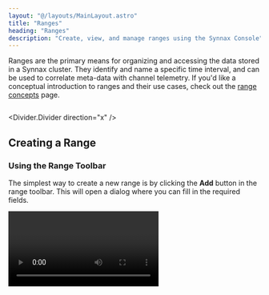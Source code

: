 ```yaml
---
layout: "@/layouts/MainLayout.astro"
title: "Ranges"
heading: "Ranges"
description: "Create, view, and manage ranges using the Synnax Console"
---
```


Ranges are the primary means for organizing and accessing the data stored in a Synnax
cluster. They identify and name a specific time interval, and can be used to correlate 
meta-data with channel telemetry. If you'd like a conceptual introduction to 
ranges and their use cases, check out the [range concepts](/reference/concepts/ranges) page.

<Image id="console/ranges/range" client:only="react" themed={false} />

<Divider.Divider direction="x" />

## Creating a Range

### Using the Range Toolbar

The simplest way to create a new range is by clicking the **Add** button in the
range toolbar. This will open a dialog where you can fill in the required fields.

<Video client:only="react" id="console/ranges/toolbar-create" />

### Using the Command Palette

You can also create a range using the command palette. To open the palette, click on
the search bar at the top, or type `Cmd+Shift+P` on Mac or `Ctrl+Shift+P` on Windows
and Linux. 

<Video client:only="react" id="console/ranges/palette-create" />

### From a Plot Region

You can also create a range by selecting a region on a plot. This is particularly useful
when you want to annotate a particular event. The range creation dialog will automatically
populate the `From` and `To` fields with the selected region.

<Video client:only="react" id="console/ranges/plot-create" />

<Divider.Divider direction="x" />

## Finding Existing Ranges

There are two primary ways to search for existing ranges in the console: the resources
and command and search palette.

### Using the Resources Toolbar

The resources toolbar is located on the left side of the console, and can be used to
browse all of your cluster's resources, including ranges. All of your ranges can be
found under the "Ranges" section.

<Video client:only="react" id="console/ranges/resources" />

We can load a specific range into our ranges toolbar by clicking on it.

### Command and Search Palette

The command and search palette is located in the top center of the console, and can be
used to search for cluster resources and execute commands. We can find a permanently
saved range just by typing its name into the palette.

<Video client:only="react" id="console/ranges/palette" />

Use the arrow keys to navigate the results, and press <Icon.Keyboard.Return /> to load
the range you're interested in. You can also hover and click using your mouse.
